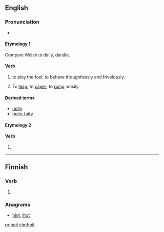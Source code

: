 ==English==

===Pronunciation===
* {{a|UK}} {{IPA|/ˈhɔɪ.ti/|lang=en}}

====Etymology 1====
Compare Welsh {{m|cy|hoetian}} to dally, dandle.

====Verb====
{{head|en|verb}}

# {{label|en|archaic}} to play the fool; to behave thoughtlessly and frivolously.
# {{label|en|obsolete}} To [[leap]]; to [[caper]]; to [[romp]] noisily.
#: {{rfquotek|Beaumont and Fletcher}}

====Derived terms====
* [[hoity]] <!--I presume-->
* [[hoity-toity]]

====Etymology 2====

====Verb====
{{en-verb|hoits|hoiting|hoit}}

# {{eye dialect of|hurt|lang=en}}

----

==Finnish==

===Verb===
{{head|fi|verb form}}

# {{fi-form of|pr=second-person|pl=singular|mood=indicative|tense=past|hokea}}

===Anagrams===
* [[hiot#Finnish|hiot]], [[ihot#Finnish|ihot]]

[[ro:hoit]]
[[chr:hoit]]